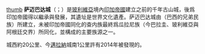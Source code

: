{{Unreferenced|time=2020-10-28T08:08:52+00:00}}
{{Infobox World Heritage Site|
site_img =Image:El Fuerte Vista de arriba.jpg|
site_img_capt = 城址全貌|
site_img_width = 270px|
zh_name = 萨迈巴达堡|
en_name = Fuerte de Samaipata|
fr_name = Fort de Samaipata|
country = {{BOL}}|
<!--area = km²|
criterion_n = (ii), (iii)|-->
criterion_c = (i), (iii)|
rg_year = 1998|
ex_rg_year =|
iucn = VI (資源保護地域)|
remarks = |
ID=883|
Region=拉丁美洲和加勒比地区|
org_url = http://whc.unesco.org/zh/list/883|
map_img = Image:|
map_img_width = 275px|
Coor={{coord|18|10|30|S|63|49|10|W|display=inline,title}}|
}}
[[file:El_Fuerte_de_Samaipata_-_Vista_Lateral.jpg|thumb]]
'''萨迈巴达城'''（{{lang-qu|Samaypata pukara}}；{{lang-es|el fuerte de Samaipata}}）是[[玻利維亞|玻利維亞]]境內[[印加帝國|印加帝國]]建立之前的千年古山城，後爲印加帝國得以繼承與發展，其遺址是世界文化遺產。萨迈巴达城由{{link-es|查内族|Chanés}}（巴西{{link-pt|泰雷纳族|Terenas}}的兄弟民族）所建立，未被印加帝國同化的查内族最終爲瓜拉尼族（今巴拉圭、玻利維亞與阿根廷交界）所同化，並構成{{link-es|大查科瓜拉尼族|Ava guaraníes}}的主要族源之一。

城西約20公里、今[[邁拉納|邁拉納]]城南1公里許有2014年被發現的{{link-es|迈拉纳金字锥塔|Pirámide Circular de Mairana}}。